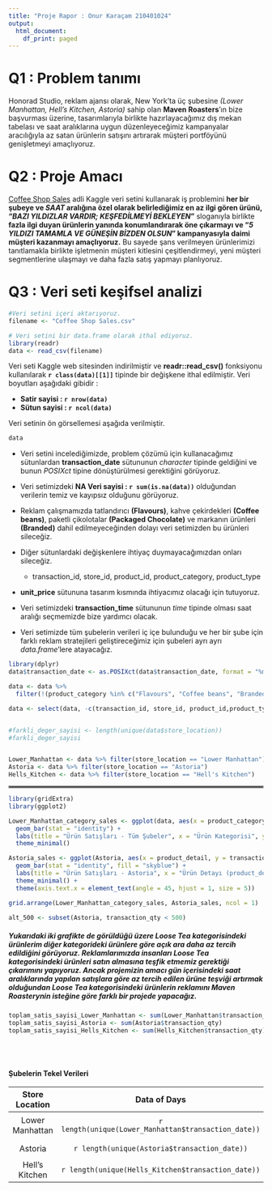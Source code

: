 ```yaml
---
title: "Proje Rapor : Onur Karaçam 210401024"
output:
  html_document:
    df_print: paged
---
```


# Q1 : Problem tanımı

Honorad Studio, reklam ajansı olarak, New York'ta üç şubesine *(Lower Manhattan, Hell's Kitchen, Astoria)* sahip olan **Maven Roasters**'ın bize başvurması üzerine, tasarımlarıyla birlikte hazırlayacağımız dış mekan tabelası ve saat aralıklarına uygun düzenleyeceğimiz kampanyalar aracılığıyla az satan ürünlerin satışını artırarak müşteri portföyünü genişletmeyi amaçlıyoruz.

# Q2 : Proje Amacı
[Coffee Shop Sales](https://www.kaggle.com/datasets/ahmedabbas757/coffee-sales/data) adli Kaggle veri setini kullanarak iş problemini **her bir şubeye ve *SAAT* aralığına özel olarak belirlediğimiz en az ilgi gören ürünü, "_BAZI YILDIZLAR VARDIR; KEŞFEDİLMEYİ BEKLEYEN_"** sloganıyla birlikte **fazla ilgi duyan ürünlerin yanında konumlandırarak öne çıkarmayı ve "_5 YILDIZI TAMAMLA VE GÜNEŞİN BİZDEN OLSUN_" kampanyasıyla daimi müşteri kazanmayı amaçlıyoruz.** Bu sayede şans verilmeyen ürünlerimizi tanıtlamakla birlikte işletmenin müşteri kitlesini çeşitlendirmeyi, yeni müşteri segmentlerine ulaşmayı ve daha fazla satış yapmayı planlıyoruz.

# Q3 : Veri seti keşifsel analizi

```r
#Veri setini içeri aktarıyoruz.
filename <- "Coffee Shop Sales.csv"

# Veri setini bir data.frame olarak ithal ediyoruz.
library(readr)
data <- read_csv(filename)
```

Veri seti Kaggle web sitesinden indirilmiştir ve **readr::read_csv()** fonksiyonu kullanılarak **`r class(data)[[1]]`** tipinde bir değişkene ithal edilmiştir. Veri boyutları aşağıdaki gibidir :

- **Satir sayisi : `r nrow(data)`**
- **Sütun sayisi : `r ncol(data)`**

Veri setinin ön görsellemesi aşağıda verilmiştir.

```r
data
```

- Veri setini incelediğimizde, problem çözümü için kullanacağımız sütunlardan **transaction_date** sütununun *character* tipinde geldiğini ve bunun *POSIXct* tipine dönüştürülmesi gerektiğini görüyoruz.

- Veri setimizdeki **NA Veri sayisi : `r sum(is.na(data))`** olduğundan verilerin temiz ve kayıpsız olduğunu görüyoruz.

-  Reklam çalışmamızda tatlandırıcı **(Flavours)**, kahve çekirdekleri **(Coffee beans)**, paketli çikolotalar **(Packaged Chocolate)**  ve markanın ürünleri **(Branded)** dahil edilmeyeceğinden dolayı veri setimizden bu ürünleri sileceğiz.

- Diğer sütunlardaki değişkenlere ihtiyaç duymayacağımızdan onları sileceğiz.
    + transaction_id, store_id, product_id, product_category, product_type
    

- **unit_price** sütununa tasarım kısmında ihtiyacımız olacağı için tutuyoruz.     

- Veri setimizdeki **transaction_time** sütununun *time* tipinde olması saat aralığı seçmemizde bize yardımcı olacak. 

- Veri setimizde tüm şubelerin verileri iç içe bulunduğu ve her bir şube için farklı reklam stratejileri geliştireceğimiz için şubeleri ayrı ayrı *data.frame*'lere atayacağız.



```r
library(dplyr)
data$transaction_date <- as.POSIXct(data$transaction_date, format = "%m/%d/%Y")

data <- data %>%
  filter(!(product_category %in% c("Flavours", "Coffee beans", "Branded", "Packaged Chocolate")))

data <- select(data, -c(transaction_id, store_id, product_id,product_type))


#farkli_deger_sayisi <- length(unique(data$store_location))
#farkli_deger_sayisi


Lower_Manhattan <- data %>% filter(store_location == "Lower Manhattan")
Astoria <- data %>% filter(store_location == "Astoria")
Hells_Kitchen <- data %>% filter(store_location == "Hell's Kitchen")

```
<hr style="border:2px solid gray">
    
```r
library(gridExtra)
library(ggplot2)

Lower_Manhattan_category_sales <- ggplot(data, aes(x = product_category, y = transaction_qty, fill = product_category)) +
  geom_bar(stat = "identity") +
  labs(title = "Ürün Satışları - Tüm Şubeler", x = "Ürün Kategorisi", y = "Satış Miktarı") +
  theme_minimal()

Astoria_sales <- ggplot(Astoria, aes(x = product_detail, y = transaction_qty)) +
  geom_bar(stat = "identity", fill = "skyblue") +
  labs(title = "Ürün Satışları - Astoria", x = "Ürün Detayı (product_detail)", y = "Satış Miktarı") +
  theme_minimal() +
  theme(axis.text.x = element_text(angle = 45, hjust = 1, size = 5))

grid.arrange(Lower_Manhattan_category_sales, Astoria_sales, ncol = 1)

alt_500 <- subset(Astoria, transaction_qty < 500)

```
   
##### Yukarıdaki iki grafikte de görüldüğü üzere **Loose Tea** kategorisindeki ürünlerim diğer kategorideki ürünlere göre açık ara daha az tercih edildiğini görüyoruz. Reklamlarımızda insanları **Loose Tea** kategorisindeki ürünleri satın almasına teşfik etmemiz gerektiği çıkarımını yapıyoruz. Ancak **projemizin amacı gün içerisindeki saat aralıklarında yapılan satışlara göre az tercih edilen ürüne teşviği artırmak** olduğundan **Loose Tea** kategorisindeki ürünlerin reklamını **Maven Roastery**nin isteğine göre *farklı* bir projede yapacağız.


```r


toplam_satis_sayisi_Lower_Manhattan <- sum(Lower_Manhattan$transaction_qty)
toplam_satis_sayisi_Astoria <- sum(Astoria$transaction_qty)
toplam_satis_sayisi_Hells_Kitchen <- sum(Hells_Kitchen$transaction_qty)
```

<br> </br>

#### **Şubelerin Tekel Verileri**
Store Location   | Data of Days | Data of Times | Categories | Products | Total Sales
:---:  |:---:|:---:|:---:|:---:|:---:|:---:|:---:|
Lower Manhattan | `r length(unique(Lower_Manhattan$transaction_date))`| `r length(unique(Lower_Manhattan$transaction_time))`| `r length(unique(Lower_Manhattan$product_category))` | `r length(unique(Lower_Manhattan$product_detail))`| `r format(toplam_satis_sayisi_Lower_Manhattan, scientific = FALSE)`
Astoria | `r length(unique(Astoria$transaction_date))`| `r length(unique(Astoria$transaction_time))`| `r length(unique(Astoria$product_category))` | `r length(unique(Astoria$product_detail))`| `r format(toplam_satis_sayisi_Astoria, scientific = FALSE)`
Hell's Kitchen | `r length(unique(Hells_Kitchen$transaction_date))`| `r length(unique(Hells_Kitchen$transaction_time))`| `r length(unique(Hells_Kitchen$product_category))` | `r length(unique(Hells_Kitchen$product_detail))`| `r format(toplam_satis_sayisi_Hells_Kitchen, scientific = FALSE)`
